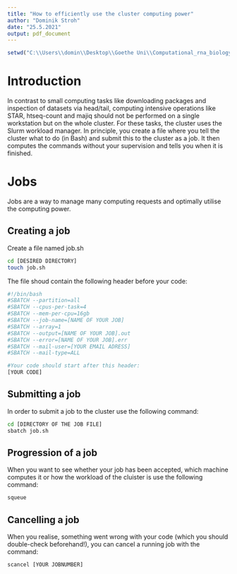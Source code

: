 ---
title: "How to efficiently use the cluster computing power"
author: "Dominik Stroh"
date: "25.5.2021"
output: pdf_document
---

```{r pre, eval=TRUE,echo=FALSE}
setwd("C:\\Users\\domin\\Desktop\\Goethe Uni\\Computational_rna_biology\\cluster_tutorial")
```

# Introduction
In contrast to small computing tasks like downloading packages and inspection of datasets via head/tail, computing intensive operations like STAR, htseq-count and majiq should not be performed on a single workstation but on the whole cluster. For these tasks, the cluster uses the Slurm workload manager. In principle, you create a file where you tell the cluster what to do (in Bash) and submit this to the cluster as a job. It then computes the commands without your supervision and tells you when it is finished.

# Jobs
Jobs are a way to manage many computing requests and optimally utilise the computing power.

## Creating a job
Create a file named job.sh

```{bash creating, eval=FALSE}
cd [DESIRED DIRECTORY]
touch job.sh
```

The file shoud contain the following header before your code:

```{bash header, eval=FALSE}
#!/bin/bash
#SBATCH --partition=all
#SBATCH --cpus-per-task=4
#SBATCH --mem-per-cpu=16gb
#SBATCH --job-name=[NAME OF YOUR JOB]
#SBATCH --array=1
#SBATCH --output=[NAME OF YOUR JOB].out
#SBATCH --error=[NAME OF YOUR JOB].err
#SBATCH --mail-user=[YOUR EMAIL ADRESS]
#SBATCH --mail-type=ALL

#Your code should start after this header:
[YOUR CODE]
```


## Submitting a job
In order to submit a job to the cluster use the following command:

```{bash submitting, eval=FALSE}
cd [DIRECTORY OF THE JOB FILE]
sbatch job.sh
```

## Progression of a job
When you want to see whether your job has been accepted, which machine computes it or how the workload of the cluister is use the following command:

```{bash progression, eval=FALSE}
squeue
```

## Cancelling a job
When you realise, something went wrong with your code (which you should double-check beforehand!), you can cancel a running job with the command:

```{bash cancelling, eval=FALSE}
scancel [YOUR JOBNUMBER]
```


